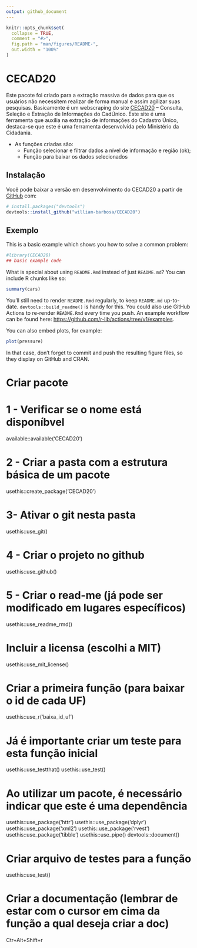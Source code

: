 ```yaml
---
output: github_document
---
```


<!-- README.md is generated from README.Rmd. Please edit that file -->

```r
knitr::opts_chunk$set(
  collapse = TRUE,
  comment = "#>",
  fig.path = "man/figures/README-",
  out.width = "100%"
)
```

# CECAD20

<!-- badges: start -->
<!-- badges: end -->

Este pacote foi criado para a extração massiva de dados para que os usuários não necessitem realizar de forma manual e assim agilizar suas pesquisas. Basicamente é um webscraping do site
[CECAD20](https://cecad.cidadania.gov.br/sobre.php) – Consulta, Seleção e Extração de Informações do CadÚnico. Este site é uma ferramenta que auxilia na extração de informações do Cadastro Único, destaca-se que este é uma ferramenta desenvolvida pelo Ministério da Cidadania.

- As funções criadas são:
  - Função selecionar e filtrar dados a nível de informação e região (ok);
  - Função para baixar os dados selecionados

## Instalação

Você pode baixar a versão em desenvolvimento do CECAD20 a partir de [GitHub](https://github.com/) com:

``` r
# install.packages("devtools")
devtools::install_github("william-barbosa/CECAD20")
```

## Exemplo

This is a basic example which shows you how to solve a common problem:

```r
#library(CECAD20)
## basic example code
```

What is special about using `README.Rmd` instead of just `README.md`? You can include R chunks like so:

```r
summary(cars)
```

You'll still need to render `README.Rmd` regularly, to keep `README.md` up-to-date. `devtools::build_readme()` is handy for this. You could also use GitHub Actions to re-render `README.Rmd` every time you push. An example workflow can be found here: <https://github.com/r-lib/actions/tree/v1/examples>.

You can also embed plots, for example:

```r
plot(pressure)
```

In that case, don't forget to commit and push the resulting figure files, so they display on GitHub and CRAN.



<!-- ################# -->
# Criar pacote  #
<!-- ################# -->

# 1 - Verificar se o nome está disponíbvel
available::available('CECAD20')

# 2 - Criar a pasta com a estrutura básica de um pacote
usethis::create_package('CECAD20')

# 3- Ativar o git nesta pasta
usethis::use_git()

# 4 - Criar o projeto no github
usethis::use_github()

# 5 - Criar o read-me (já pode ser modificado em lugares específicos)
usethis::use_readme_rmd()

# Incluir a licensa (escolhi a MIT)
usethis::use_mit_license()

# Criar a primeira função (para baixar o id de cada UF)
usethis::use_r('baixa_id_uf')

# Já é importante criar um teste para esta função inicial
usethis::use_testthat()
usethis::use_test()

# Ao utilizar um pacote, é necessário indicar que este é uma dependência
usethis::use_package('httr')
usethis::use_package('dplyr')
usethis::use_package('xml2')
usethis::use_package('rvest')
usethis::use_package('tibble')
usethis::use_pipe()
devtools::document()


# Criar arquivo de testes para a função
usethis::use_test()

# Criar a documentação (lembrar de estar com o cursor em cima da função a qual deseja criar a doc)
Ctr+Alt+Shift+r

